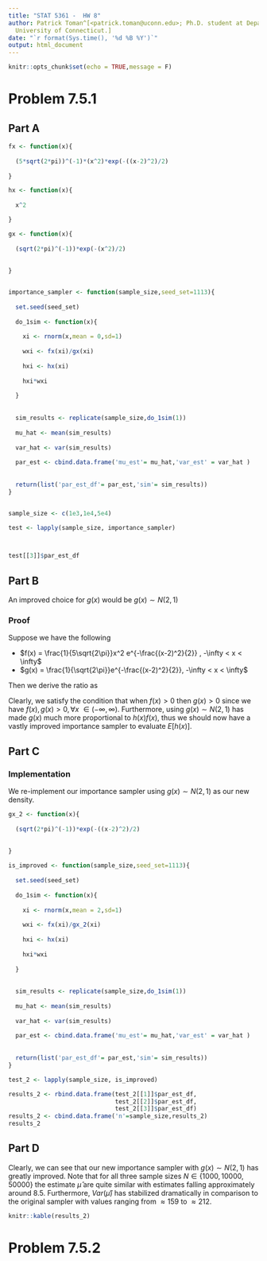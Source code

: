```yaml
---
title: "STAT 5361 -  HW 8"
author: Patrick Toman^[<patrick.toman@uconn.edu>; Ph.D. student at Department of Statistics,
  University of Connecticut.]
date: "`r format(Sys.time(), '%d %B %Y')`"
output: html_document
---
```


```r
knitr::opts_chunk$set(echo = TRUE,message = F)
```


# Problem 7.5.1

## Part A

```r

fx <- function(x){
  
  (5*sqrt(2*pi))^(-1)*(x^2)*exp(-((x-2)^2)/2)
  
}

hx <- function(x){
  
  x^2

}

gx <- function(x){
  
  (sqrt(2*pi)^(-1))*exp(-(x^2)/2)
  
  
}


importance_sampler <- function(sample_size,seed_set=1113){
  
  set.seed(seed_set)
  
  do_1sim <- function(x){
    
    xi <- rnorm(x,mean = 0,sd=1)
    
    wxi <- fx(xi)/gx(xi)
    
    hxi <- hx(xi)
    
    hxi*wxi
    
  }
  
  
  sim_results <- replicate(sample_size,do_1sim(1))
  
  mu_hat <- mean(sim_results)
  
  var_hat <- var(sim_results)
  
  par_est <- cbind.data.frame('mu_est'= mu_hat,'var_est' = var_hat )
  
  
  return(list('par_est_df'= par_est,'sim'= sim_results))
}


sample_size <- c(1e3,1e4,5e4)

test <- lapply(sample_size, importance_sampler)



test[[3]]$par_est_df

```

## Part B


An improved choice for $g(x)$ would be  $g(x) \sim N(2,1)$

### Proof 

Suppose we have the following 

- $f(x) = \frac{1}{5\sqrt{2\pi}}x^2 e^{-\frac{(x-2)^2}{2}} , -\infty < x < \infty$
- $g(x) = \frac{1}{\sqrt{2\pi}}e^{-\frac{(x-2)^2}{2}}, -\infty < x < \infty$

Then we derive the \textit{importance} ratio as 

\begin{align*}
  w(x) & = \frac{f(x)}{g(x)} \\
       & = \frac{\frac{1}{5\sqrt{2\pi}}x^2 e^{-\frac{(x-2)^2}{2}}}{\frac{1}{\sqrt{2\pi}}e^{-\frac{(x-2)^2}{2}}} , -\infty < x < \infty \\
       & = \frac{x^2}{5} 
\end{align*}

Clearly, we satisfy the condition that when $f(x) > 0$ then $g(x) > 0$ since we have $f(x),g(x) > 0 , \forall x \ \in (-\infty,\infty)$. Furthermore, using $g(x) \sim N(2,1)$ has made $g(x)$ much more proportional to $h(x)f(x)$, thus we should now have a vastly improved importance sampler to evaluate $E[h(x)]$. 

## Part C

### Implementation 

We re-implement our importance sampler using $g(x) \sim N(2,1)$ as our new density.


```r


gx_2 <- function(x){
  
  (sqrt(2*pi)^(-1))*exp(-((x-2)^2)/2)
  
  
}

is_improved <- function(sample_size,seed_set=1113){
  
  set.seed(seed_set)
  
  do_1sim <- function(x){
    
    xi <- rnorm(x,mean = 2,sd=1)
    
    wxi <- fx(xi)/gx_2(xi)
    
    hxi <- hx(xi)
    
    hxi*wxi
    
  }
  
  
  sim_results <- replicate(sample_size,do_1sim(1))
  
  mu_hat <- mean(sim_results)
  
  var_hat <- var(sim_results)
  
  par_est <- cbind.data.frame('mu_est'= mu_hat,'var_est' = var_hat )
  
  
  return(list('par_est_df'= par_est,'sim'= sim_results))
}

test_2 <- lapply(sample_size, is_improved)

results_2 <- rbind.data.frame(test_2[[1]]$par_est_df,
                              test_2[[2]]$par_est_df,
                              test_2[[3]]$par_est_df)
results_2 <- cbind.data.frame('n'=sample_size,results_2)
results_2
```


## Part D

Clearly, we can see that our new importance sampler with $g(x) \sim N(2,1)$ has greatly improved. Note that for all three sample sizes $N \in \{1000,10000,50000\}$ the estimate $\hat{\mu}$ are quite similar with estimates falling approximately around $8.5$. Furthermore, $Var(\hat{\mu})$ has stabilized dramatically in comparison to the original sampler with values ranging from $\approx 159$ to $\approx 212$.

```r
knitr::kable(results_2)

```


# Problem 7.5.2 